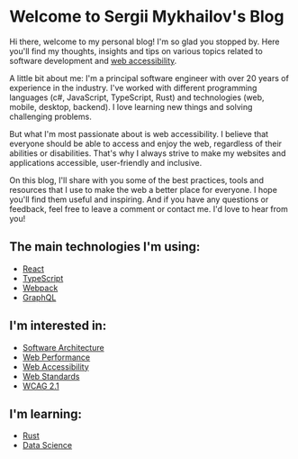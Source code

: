 # Welcome to Sergii Mykhailov's Blog

Hi there, welcome to my personal blog! I'm so glad you stopped by. Here you'll find my thoughts, insights and tips on various topics related to software development and [web accessibility](https://www.w3.org/standards/webdesign/accessibility).

A little bit about me: I'm a principal software engineer with over 20 years of experience in the industry. I've worked with different programming languages (c#, JavaScript, TypeScript, Rust) and technologies (web, mobile, desktop, backend).
I love learning new things and solving challenging problems.

But what I'm most passionate about is web accessibility. I believe that everyone should be able to access and enjoy the web, regardless of their abilities or disabilities.
That's why I always strive to make my websites and applications accessible, user-friendly and inclusive.

On this blog, I'll share with you some of the best practices, tools and resources that I use to make the web a better place for everyone. I hope you'll find them useful and inspiring.
And if you have any questions or feedback, feel free to leave a comment or contact me. I'd love to hear from you!

## The main technologies I'm using:

- [React](https://reactjs.org/)
- [TypeScript](https://www.typescriptlang.org/)
- [Webpack](https://webpack.js.org/)
- [GraphQL](https://graphql.org/)

## I'm interested in:

- [Software Architecture](https://en.wikipedia.org/wiki/Software_architecture)
- [Web Performance](https://developers.google.com/web/fundamentals/performance)
- [Web Accessibility](https://www.w3.org/WAI/fundamentals/accessibility-intro/)
- [Web Standards](https://www.w3.org/standards/)
- [WCAG 2.1](https://www.w3.org/TR/WCAG21/)

## I'm learning:

- [Rust](https://www.rust-lang.org/)
- [Data Science](https://en.wikipedia.org/wiki/Data_science)
